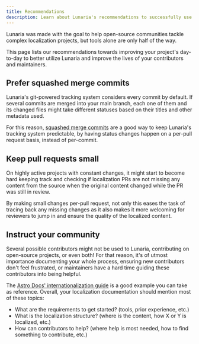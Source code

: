 ```yaml
---
title: Recommendations
description: Learn about Lunaria's recommendations to successfully use it.
---
```


Lunaria was made with the goal to help open-source communities tackle complex localization projects, but tools alone are only half of the way.

This page lists our recommendations towards improving your project's day-to-day to better utilize Lunaria and improve the lives of your contributors and maintainers.

## Prefer squashed merge commits

Lunaria's git-powered tracking system considers every commit by default. If several commits are merged into your main branch, each one of them and its changed files might take different statuses based on their titles and other metadata used.

For this reason, [squashed merge commits](https://docs.github.com/en/pull-requests/collaborating-with-pull-requests/incorporating-changes-from-a-pull-request/about-pull-request-merges#squash-and-merge-your-commits) are a good way to keep Lunaria's tracking system predictable, by having status changes happen on a per-pull request basis, instead of per-commit.

## Keep pull requests small

On highly active projects with constant changes, it might start to become hard keeping track and checking if localization PRs are not missing any content from the source when the original content changed while the PR was still in review.

By making small changes per-pull request, not only this eases the task of tracing back any missing changes as it also makes it more welcoming for reviewers to jump in and ensure the quality of the localized content.

## Instruct your community

Several possible contributors might not be used to Lunaria, contributing on open-source projects, or even both! For that reason, it's of utmost importance documenting your whole process, ensuring new contributors don't feel frustrated, or maintainers have a hard time guiding these contributors into being helpful.

The [Astro Docs' internationalization guide](https://contribute.docs.astro.build/guides/i18n/) is a good example you can take as reference. Overall, your localization documentation should mention most of these topics:

- What are the requirements to get started? (tools, prior experience, etc.)
- What is the localization structure? (where is the content, how X or Y is localized, etc.)
- How can contributors to help? (where help is most needed, how to find something to contribute, etc.)
